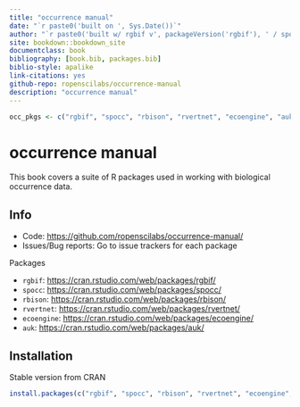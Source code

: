 ```yaml
---
title: "occurrence manual"
date: "`r paste0('built on ', Sys.Date())`"
author: "`r paste0('built w/ rgbif v', packageVersion('rgbif'), ' / spocc v', packageVersion('spocc'), ' / rbison v', packageVersion('rbison'))`"
site: bookdown::bookdown_site
documentclass: book
bibliography: [book.bib, packages.bib]
biblio-style: apalike
link-citations: yes
github-repo: ropenscilabs/occurrence-manual
description: "occurrence manual"
---
```


```r
occ_pkgs <- c("rgbif", "spocc", "rbison", "rvertnet", "ecoengine", "auk")
```

# occurrence manual

This book covers a suite of R packages used in working with biological 
occurrence data.

## Info

* Code: <https://github.com/ropenscilabs/occurrence-manual/>
* Issues/Bug reports: Go to issue trackers for each package

Packages

* `rgbif`: <https://cran.rstudio.com/web/packages/rgbif/>
* `spocc`: <https://cran.rstudio.com/web/packages/spocc/>
* `rbison`: <https://cran.rstudio.com/web/packages/rbison/>
* `rvertnet`: <https://cran.rstudio.com/web/packages/rvertnet/>
* `ecoengine`: <https://cran.rstudio.com/web/packages/ecoengine/>
* `auk`: <https://cran.rstudio.com/web/packages/auk/>


## Installation

Stable version from CRAN

```r
install.packages(c("rgbif", "spocc", "rbison", "rvertnet", "ecoengine", "auk"))
```
